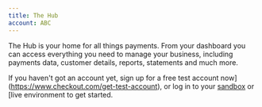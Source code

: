 ```yaml
---
title: The Hub
account: ABC
---
```


The Hub is your home for all things payments. From your dashboard you can access everything you need to manage your business, including payments data, customer details, reports, statements and much more.

If you haven't got an account yet, <ExternalLink href="https://hub.checkout.com/login" target="_blank">sign up for a free test account now](https://www.checkout.com/get-test-account), or log in to your [sandbox](https://sandbox.checkout.com/login) or [live</ExternalLink> environment to get started.
